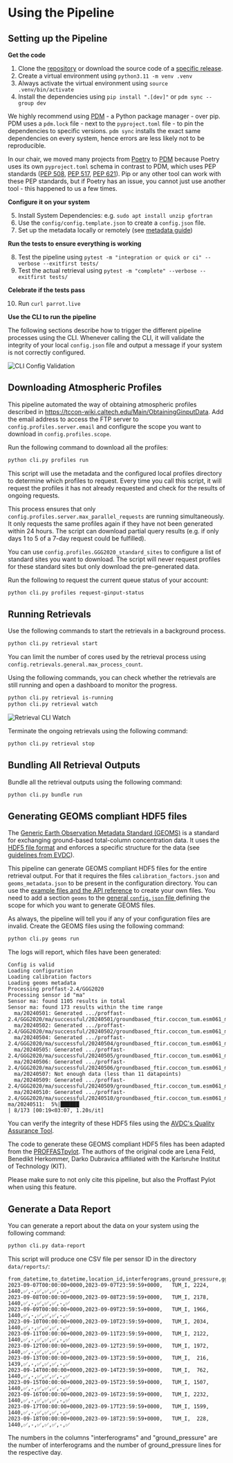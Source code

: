 
# Using the Pipeline

## Setting up the Pipeline

**Get the code**

1. Clone the [repository](https://github.com/tum-esm/automated-retrieval-pipeline) or download the source code of a [specific release](https://github.com/tum-esm/em27-retrieval-pipeline/releases).
2. Create a virtual environment using `python3.11 -m venv .venv`
3. Always activate the virtual environment using `source .venv/bin/activate`
4. Install the dependencies using `pip install ".[dev]"` or `pdm sync --group dev`

<Callout type="info" emoji="💡">

We highly recommend using [PDM](https://pdm-project.org/) - a Python package manager - over pip. PDM uses a `pdm.lock` file - next to the `pyproject.toml` file - to pin the dependencies to specific versions. `pdm sync` installs the exact same dependencies on every system, hence errors are less likely not to be reproducible.

In our chair, we moved many projects from [Poetry](https://python-poetry.org/) to [PDM](https://pdm-project.org/) because Poetry uses its own `pyproject.toml` schema in contrast to PDM, which uses PEP standards ([PEP 508](https://peps.python.org/pep-0508/), [PEP 517](https://www.python.org/dev/peps/pep-0517), [PEP 621](https://www.python.org/dev/peps/pep-0621)). Pip or any other tool can work with these PEP standards, but if Poetry has an issue, you cannot just use another tool - this happened to us a few times.

</Callout>

**Configure it on your system**

5. Install System Dependencies: e.g. `sudo apt install unzip gfortran`
6. Use the `config/config.template.json` to create a `config.json` file.
7. Set up the metadata locally or remotely (see [metadata guide](/guides/metadata))

**Run the tests to ensure everything is working**

8. Test the pipeline using `pytest -m "integration or quick or ci" --verbose --exitfirst tests/`
9. Test the actual retrieval using `pytest -m "complete" --verbose --exitfirst tests/`

**Celebrate if the tests pass**

10. Run `curl parrot.live`

**Use the CLI to run the pipeline**

The following sections describe how to trigger the different pipeline processes using the CLI. Whenever calling the CLI, it will validate the integrity of your local `config.json` file and output a message if your system is not correctly configured.

<img
  src="/images/cli-config-validation.png"
  alt="CLI Config Validation"
  width={1867}
  height={281}
  className="mt-2 w-full mx-auto block dark:hidden rounded-xl"
/>

## Downloading Atmospheric Profiles

This pipeline automated the way of obtaining atmospheric profiles described in https://tccon-wiki.caltech.edu/Main/ObtainingGinputData. Add the email address to access the FTP server to `config.profiles.server.email` and configure the scope you want to download in `config.profiles.scope`.

Run the following command to download all the profiles:

```bash
python cli.py profiles run
```

This script will use the metadata and the configured local profiles directory to determine which profiles to request. Every time you call this script, it will request the profiles it has not already requested and check for the results of ongoing requests.

This process ensures that only `config.profiles.server.max_parallel_requests` are
running simultaneously. It only requests the same profiles again if they have not been generated within 24 hours. The script can download partial query results (e.g. if only days 1 to 5 of a 7-day request could be fulfilled).

You can use `config.profiles.GGG2020_standard_sites` to configure a list of standard sites you want to download. The script will never request profiles for these standard sites but only download the pre-generated data.

Run the following to request the current queue status of your account:

```bash
python cli.py profiles request-ginput-status
```

## Running Retrievals

Use the following commands to start the retrievals in a background process.

```bash
python cli.py retrieval start
```

You can limit the number of cores used by the retrieval process using `config.retrievals.general.max_process_count`.

Using the following commands, you can check whether the retrievals are still running and open a dashboard to monitor the progress.

```bash
python cli.py retrieval is-running
python cli.py retrieval watch
```

<img
  src="/images/cli-retrieval-watch.png"
  alt="Retrieval CLI Watch"
  width={2488}
  height={378}
  className="mb-4 w-full mx-auto block dark:hidden rounded-xl"
/>

Terminate the ongoing retrievals using the following command:

```bash
python cli.py retrieval stop
```

## Bundling All Retrieval Outputs

Bundle all the retrieval outputs using the following command:

```bash
python cli.py bundle run
```

## Generating GEOMS compliant HDF5 files

The [Generic Earth Observation Metadata Standard (GEOMS)](https://en.wikipedia.org/wiki/Generic_Earth_Observation_Metadata_Standard) is a
standard for exchanging ground-based total-column concentration data. It uses the [HDF5 file format](https://en.wikipedia.org/wiki/Hierarchical_Data_Format)
and enforces a specific structure for the data (see [guidelines from EVDC](https://evdc.esa.int/documentation/geoms/)).

This pipeline can generate GEOMS compliant HDF5 files for the entire retrieval output. For that it requires the files `calibration_factors.json`
and `geoms_metadata.json` to be present in the configuration directory. You can use the [example files and the API reference](/api-reference/geoms-configuration)
to create your own files. You need to add a section `geoms` to the [general `config.json` file ](/api-reference/configuration) defining
the scope for which you want to generate GEOMS files.

As always, the pipeline will tell you if any of your configuration files are invalid. Create the GEOMS files using the following command:

```bash
python cli.py geoms run
```

The logs will report, which files have been generated:

```
Config is valid
Loading configuration
Loading calibration factors
Loading geoms metadata
Processing proffast-2.4/GGG2020
Processing sensor id "ma"
Sensor ma: found 1105 results in total
Sensor ma: found 173 results within the time range
  ma/20240501: Generated .../proffast-2.4/GGG2020/ma/successful/20240501/groundbased_ftir.coccon_tum.esm061_munich.tum_20240501t114016z_20240501t171933z_001.h5
  ma/20240502: Generated .../proffast-2.4/GGG2020/ma/successful/20240502/groundbased_ftir.coccon_tum.esm061_munich.tum_20240502t070418z_20240502t164544z_001.h5
  ma/20240504: Generated .../proffast-2.4/GGG2020/ma/successful/20240504/groundbased_ftir.coccon_tum.esm061_munich.tum_20240504t053204z_20240504t171926z_001.h5
  ma/20240505: Generated .../proffast-2.4/GGG2020/ma/successful/20240505/groundbased_ftir.coccon_tum.esm061_munich.tum_20240505t051558z_20240505t172421z_001.h5
  ma/20240506: Generated .../proffast-2.4/GGG2020/ma/successful/20240506/groundbased_ftir.coccon_tum.esm061_munich.tum_20240506t052157z_20240506t125438z_001.h5
  ma/20240507: Not enough data (less than 11 datapoints)
  ma/20240509: Generated .../proffast-2.4/GGG2020/ma/successful/20240509/groundbased_ftir.coccon_tum.esm061_munich.tum_20240509t072631z_20240509t152931z_001.h5
  ma/20240510: Generated .../proffast-2.4/GGG2020/ma/successful/20240510/groundbased_ftir.coccon_tum.esm061_munich.tum_20240510t061155z_20240510t083149z_001.h5
ma/20240511:  5%|██████                                                                                                            | 8/173 [00:19<03:07, 1.20s/it]
```

You can verify the integrity of these HDF5 files using the [AVDC's Quality Assurance Tool](https://avdc.gsfc.nasa.gov/index.php?site=1473794367).

<Callout type="info" emoji="🐞">

The code to generate these GEOMS compliant HDF5 files has been adapted from the [PROFFASTpylot](https://doi.org/10.21105/joss.06481). The authors of the
original code are Lena Feld, Benedikt Herkommer, Darko Dubravica affiliated with the Karlsruhe Institut of Technology (KIT).

Please make sure to not only cite this pipeline, but also the Proffast Pylot when using this feature.

</Callout>

## Generate a Data Report

You can generate a report about the data on your system using the following command:

```bash
python cli.py data-report
```

This script will produce one CSV file per sensor ID in the directory `data/reports/`:

```csv
from_datetime,to_datetime,location_id,interferograms,ground_pressure,ggg2014_profiles,ggg2014_proffast_10_outputs,ggg2014_proffast_22_outputs,ggg2014_proffast_23_outputs,ggg2020_profiles,ggg2020_proffast_22_outputs,ggg2020_proffast_23_outputs
2023-09-07T00:00:00+0000,2023-09-07T23:59:59+0000,   TUM_I, 2224, 1440,✅,-,✅,✅,✅,-,✅
2023-09-08T00:00:00+0000,2023-09-08T23:59:59+0000,   TUM_I, 2178, 1440,✅,-,✅,✅,✅,-,✅
2023-09-09T00:00:00+0000,2023-09-09T23:59:59+0000,   TUM_I, 1966, 1440,✅,-,✅,✅,✅,-,✅
2023-09-10T00:00:00+0000,2023-09-10T23:59:59+0000,   TUM_I, 2034, 1440,✅,-,✅,✅,✅,-,✅
2023-09-11T00:00:00+0000,2023-09-11T23:59:59+0000,   TUM_I, 2122, 1440,✅,-,✅,✅,✅,-,✅
2023-09-12T00:00:00+0000,2023-09-12T23:59:59+0000,   TUM_I, 1972, 1440,✅,-,✅,✅,✅,-,✅
2023-09-13T00:00:00+0000,2023-09-13T23:59:59+0000,   TUM_I,  216, 1439,✅,-,✅,✅,✅,-,✅
2023-09-14T00:00:00+0000,2023-09-14T23:59:59+0000,   TUM_I,  762, 1440,✅,-,✅,✅,✅,-,✅
2023-09-15T00:00:00+0000,2023-09-15T23:59:59+0000,   TUM_I, 1507, 1440,✅,-,✅,✅,✅,-,✅
2023-09-16T00:00:00+0000,2023-09-16T23:59:59+0000,   TUM_I, 2232, 1440,✅,-,✅,✅,✅,-,✅
2023-09-17T00:00:00+0000,2023-09-17T23:59:59+0000,   TUM_I, 1599, 1440,✅,-,✅,✅,✅,-,✅
2023-09-18T00:00:00+0000,2023-09-18T23:59:59+0000,   TUM_I,  228, 1440,✅,-,✅,✅,✅,-,✅
```

The numbers in the columns "interferograms" and "ground_pressure" are the number of interferograms
and the number of ground_pressure lines for the respective day.
